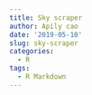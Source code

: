 ---
title: Sky scraper
author: Apily cao
date: '2019-05-10'
slug: sky-scraper
categories:
  - R
tags:
  - R Markdown
---
